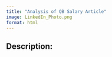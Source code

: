 ```yaml
---
title: "Analysis of QB Salary Article"
image: LinkedIn_Photo.png
format: html
---
```


## Description:

